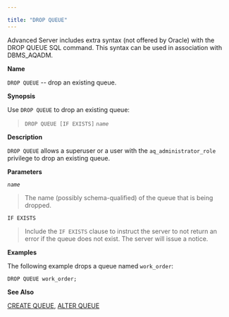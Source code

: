 ---

title: "DROP QUEUE"
---

<div id="drop_queue" class="registered_link"></div>

Advanced Server includes extra syntax (not offered by Oracle) with the DROP QUEUE SQL command. This syntax can be used in association with DBMS_AQADM.

**Name**

`DROP QUEUE` -- drop an existing queue.

**Synopsis**

Use `DROP QUEUE` to drop an existing queue:

> `DROP QUEUE [IF EXISTS]` *`name`*

**Description**

`DROP QUEUE` allows a superuser or a user with the `aq_administrator_role` privilege to drop an existing queue.

**Parameters**

*`name`*

> The name (possibly schema-qualified) of the queue that is being dropped.

`IF EXISTS`

> Include the `IF EXISTS` clause to instruct the server to not return an error if the queue does not exist. The server will issue a notice.

**Examples**

The following example drops a queue named `work_order`:

```
DROP QUEUE work_order;
```

**See Also**

[CREATE QUEUE](https://www.enterprisedb.com/edb-docs/d/edb-postgres-advanced-server/reference/database-compatibility-for-oracle-developers-reference-guide/11/Database_Compatibility_for_Oracle_Developers_Reference_Guide.1.044.html#pID0E0TUD0HA), [ALTER QUEUE](https://www.enterprisedb.com/edb-docs/d/edb-postgres-advanced-server/reference/database-compatibility-for-oracle-developers-reference-guide/11/Database_Compatibility_for_Oracle_Developers_Reference_Guide.1.021.html#pID0E0CDF0HA)